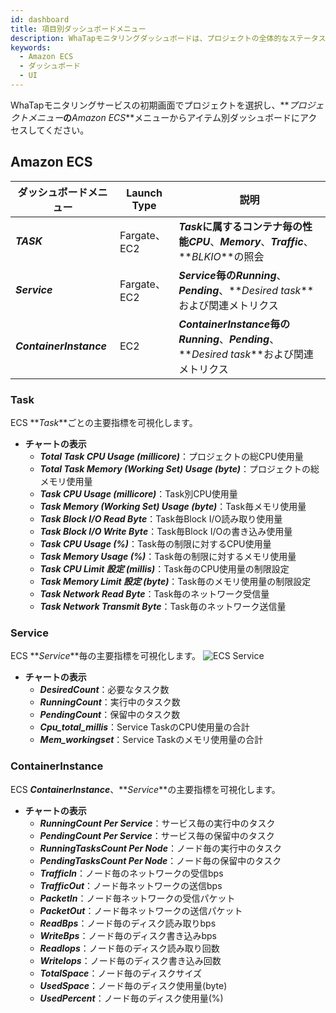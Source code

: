 ```yaml
---
id: dashboard
title: 項目別ダッシュボードメニュー
description: WhaTapモニタリングダッシュボードは、プロジェクトの全体的なステータスを一目で確認する機能を提供します。
keywords:
  - Amazon ECS
  - ダッシュボード
  - UI
---
```


WhaTapモニタリングサービスの初期画面でプロジェクトを選択し、**_プロジェクトメニュー_**の**_Amazon ECS_**メニューからアイテム別ダッシュボードにアクセスしてください。

## Amazon ECS

| ダッシュボードメニュー             | Launch Type | 説明                                                                                |
| ----------------------- | ----------- | --------------------------------------------------------------------------------- |
| **_TASK_**              | Fargate、EC2 | **_Task_**に属するコンテナ毎の性能**_CPU_**、**_Memory_**、**_Traffic_**、**_BLKIO_**の照会         |
| **_Service_**           | Fargate、EC2 | **_Service_**毎の**_Running_**、**_Pending_**、**_Desired task_**および関連メトリクス           |
| **_ContainerInstance_** | EC2         | **_ContainerInstance_**毎の**_Running_**、**_Pending_**、**_Desired task_**および関連メトリクス |

### Task

ECS **_Task_**ごとの主要指標を可視化します。

- **チャートの表示**
  - **_Total Task CPU Usage (millicore)_**：プロジェクトの総CPU使用量
  - **_Total Task Memory (Working Set) Usage (byte)_**：プロジェクトの総メモリ使用量
  - **_Task CPU Usage (millicore)_**：Task別CPU使用量
  - **_Task Memory (Working Set) Usage (byte)_**：Task毎メモリ使用量
  - **_Task Block I/O Read Byte_**：Task毎Block I/O読み取り使用量
  - **_Task Block I/O Write Byte_**：Task毎Block I/Oの書き込み使用量
  - **_Task CPU Usage (%)_**：Task毎の制限に対するCPU使用量
  - **_Task Memory Usage (%)_**：Task毎の制限に対するメモリ使用量
  - **_Task CPU Limit 設定 (millis)_**：Task毎のCPU使用量の制限設定
  - **_Task Memory Limit 設定 (byte)_**：Task毎のメモリ使用量の制限設定
  - **_Task Network Read Byte_**：Task毎のネットワーク受信量
  - **_Task Network Transmit Byte_**：Task毎のネットワーク送信量

### Service

ECS **_Service_**毎の主要指標を可視化します。
![ECS Service](https://img.whatap.io/media/images/aws_ecs_whatap_monitoring_service.png)

- **チャートの表示**
  - **_DesiredCount_**：必要なタスク数
  - **_RunningCount_**：実行中のタスク数
  - **_PendingCount_**：保留中のタスク数
  - **_Cpu_total_millis_**：Service TaskのCPU使用量の合計
  - **_Mem_workingset_**：Service Taskのメモリ使用量の合計 

### ContainerInstance

ECS **_ContainerInstance_**、**_Service_**の主要指標を可視化します。

- **チャートの表示**
  - **_RunningCount Per Service_**：サービス毎の実行中のタスク
  - **_PendingCount Per Service_**：サービス毎の保留中のタスク
  - **_RunningTasksCount Per Node_**：ノード毎の実行中のタスク
  - **_PendingTasksCount Per Node_**：ノード毎の保留中のタスク
  - **_TrafficIn_**：ノード毎のネットワークの受信bps
  - **_TrafficOut_**：ノード毎ネットワークの送信bps
  - **_PacketIn_**：ノード毎ネットワークの受信パケット
  - **_PacketOut_**：ノード毎ネットワークの送信パケット
  - **_ReadBps_**：ノード毎のディスク読み取りbps
  - **_WriteBps_**：ノード毎のディスク書き込みbps
  - **_ReadIops_**：ノード毎のディスク読み取り回数
  - **_WriteIops_**：ノード毎のディスク書き込み回数
  - **_TotalSpace_**：ノード毎のディスクサイズ
  - **_UsedSpace_**：ノード毎のディスク使用量(byte)
  - **_UsedPercent_**：ノード毎のディスク使用量(%)
